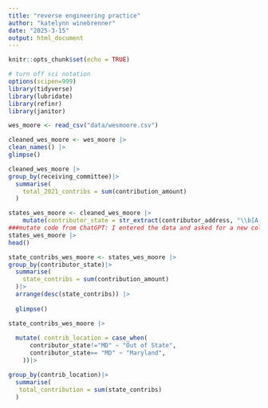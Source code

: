 ```yaml
---
title: "reverse engineering practice"
author: "katelynn winebrenner"
date: "2025-3-15"
output: html_document
---
```


```r
knitr::opts_chunk$set(echo = TRUE)
```

```r
# turn off sci notation
options(scipen=999)
library(tidyverse)
library(lubridate)
library(refinr)
library(janitor)
```



```r
wes_moore <- read_csv("data/wesmoore.csv")

```


```r
cleaned_wes_moore <- wes_moore |>
clean_names() |>
glimpse()
```

```r
cleaned_wes_moore |>
group_by(receiving_committee)|>
  summarise(
    total_2021_contribs = sum(contribution_amount)
  )
```
```r
states_wes_moore <- cleaned_wes_moore |>
    mutate(contributor_state = str_extract(contributor_address, "\\b[A-Z]{2}(?=\\s+\\d{5}\\b)"))
###mutate code from ChatGPT: I entered the data and asked for a new column that outputs the state within the contributor address column using R tidyverse
states_wes_moore |>
head()

```

```r
state_contribs_wes_moore <- states_wes_moore |>
group_by(contributor_state)|>
  summarise(
    state_contribs = sum(contribution_amount)
  )|>
  arrange(desc(state_contribs)) |>
  
  glimpse()


```

```r
state_contribs_wes_moore |>
  
  mutate( contrib_location = case_when(
      contributor_state!="MD" ~ "Out of State",
      contributor_state== "MD" ~ "Maryland",
    ))|>

group_by(contrib_location)|>
  summarise(
   total_contribution = sum(state_contribs)
  )

```
